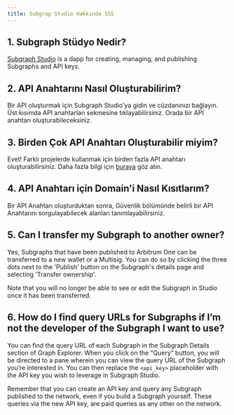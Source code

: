 ```yaml
---
title: Subgrap Studio Hakkında SSS
---
```


## 1. Subgraph Stüdyo Nedir?

[Subgraph Studio](https://thegraph.com/studio/) is a dapp for creating, managing, and publishing Subgraphs and API keys.

## 2. API Anahtarını Nasıl Oluşturabilirim?

Bir API oluşturmak için Subgraph Studio'ya gidin ve cüzdanınızı bağlayın. Üst kısımda API anahtarları sekmesine tıklayabilirsiniz. Orada bir API anahtarı oluşturabileceksiniz.

## 3. Birden Çok API Anahtarı Oluşturabilir miyim?

Evet! Farklı projelerde kullanmak için birden fazla API anahtarı oluşturabilirsiniz. Daha fazla bilgi için [buraya](https://thegraph.com/studio/apikeys/) göz atın.

## 4. API Anahtarı için Domain'i Nasıl Kısıtlarım?

Bir API Anahtarı oluşturduktan sonra, Güvenlik bölümünde belirli bir API Anahtarını sorgulayabilecek alanları tanımlayabilirsiniz.

## 5. Can I transfer my Subgraph to another owner?

Yes, Subgraphs that have been published to Arbitrum One can be transferred to a new wallet or a Multisig. You can do so by clicking the three dots next to the 'Publish' button on the Subgraph's details page and selecting 'Transfer ownership'.

Note that you will no longer be able to see or edit the Subgraph in Studio once it has been transferred.

## 6. How do I find query URLs for Subgraphs if I’m not the developer of the Subgraph I want to use?

You can find the query URL of each Subgraph in the Subgraph Details section of Graph Explorer. When you click on the “Query” button, you will be directed to a pane wherein you can view the query URL of the Subgraph you’re interested in. You can then replace the `<api_key>` placeholder with the API key you wish to leverage in Subgraph Studio.

Remember that you can create an API key and query any Subgraph published to the network, even if you build a Subgraph yourself. These queries via the new API key, are paid queries as any other on the network.
